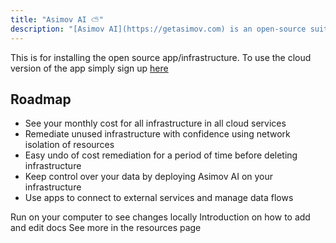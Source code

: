 ```yaml
---
title: "Asimov AI ⛅"
description: "[Asimov AI](https://getasimov.com) is an open-source suite of cost reduction tools, built for engineers"
---
```


<Note>
  This is for installing the open source app/infrastructure. To use the cloud version of the app simply sign up <a href='https://app.getasimov.com'>here</a>
</Note>

## Roadmap

- See your monthly cost for all infrastructure in all cloud services
- Remediate unused infrastructure with confidence using network isolation of resources
- Easy undo of cost remediation for a period of time before deleting infrastructure
- Keep control over your data by deploying Asimov AI on your infrastructure
- Use apps to connect to external services and manage data flows

<CardGroup>
  <Card title="Development" icon="rectangle-terminal" href="/development">
    Run on your computer to see changes locally
  </Card>
  <Card title="Writing Docs" icon="pen-nib" href="https://github.com/asimovai/docs">
    Introduction on how to add and edit docs
  </Card>
  <Card title="Learn More" icon="ellipsis" href="/resources">
    See more in the resources page
  </Card>
</CardGroup>
